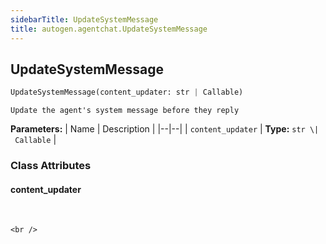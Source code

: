 ```yaml
---
sidebarTitle: UpdateSystemMessage
title: autogen.agentchat.UpdateSystemMessage
---
```

<h2 id="autogen.agentchat.UpdateSystemMessage" class="doc doc-heading">
    <code class="doc-symbol doc-symbol-heading doc-symbol-class"></code>
    <span class="doc doc-object-name doc-class-name">UpdateSystemMessage</span>
</h2>

```python
UpdateSystemMessage(content_updater: str | Callable)
```

    Update the agent's system message before they reply

<b>Parameters:</b>
| Name | Description |
|--|--|
| `content_updater` | **Type:** `str \| Callable` |

### Class Attributes

<code class="doc-symbol doc-symbol-heading doc-symbol-attribute"></code>
#### content_updater
<br />

    <br />
